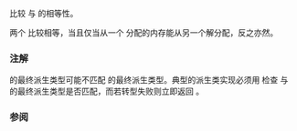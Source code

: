 {{cpp/memory/memory_resource/title|do_is_equal}}
{{cpp/memory/memory_resource/navbar}}
{{ddcl|since=c++17|1=
virtual bool do_is_equal( const std::pmr::memory_resource&amp; other ) const noexcept = 0;
}}

比较 {{c|*this}} 与 {{c|other}} 的相等性。

两个 {{tt|memory_resource}} 比较相等，当且仅当从一个 {{tt|memory_resource}} 分配的内存能从另一个解分配，反之亦然。

=== 注解 ===
{{c|other}} 的最终派生类型可能不匹配 {{c|*this}} 的最终派生类型。典型的派生类实现必须用 {{lc|dynamic_cast}} 检查 {{c|*this}} 与 {{c|other}} 的最终派生类型是否匹配，而若转型失败则立即返回 {{c|false}}。

=== 参阅 ===
{{dsc begin}}
{{dsc inc|cpp/memory/memory_resource/dsc is_equal}}
{{dsc end}}

{{langlinks|en|es|ja|ru}}